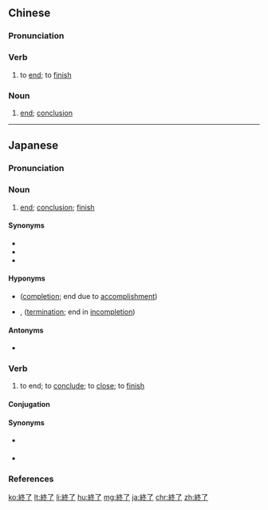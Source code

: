 {{also|终了}}
==Chinese==
{{zh-forms|s=终了}}

===Pronunciation===
{{zh-pron
|m=zhōngliǎo
|cat=v,n
}}

===Verb===
{{zh-verb}}

# to [[end]]; to [[finish]]

===Noun===
{{zh-noun}}

# [[end]]; [[conclusion]]

----

==Japanese==
{{ja-kanjitab|しゅう|りょう|yomi=o}}

===Pronunciation===
{{ja-pron|しゅうりょう|acc=h|acc_ref=NHK,DJR|y=ko}}

===Noun===
{{ja-noun|しゅうりょう|hhira=しゆうれう}}

# [[end]]; [[conclusion]]; [[finish]]

====Synonyms====
* {{ja-r|終わり|おわり}}
* {{ja-r|終い|しまい}}
* {{ja-r|終結|しゅうけつ}}

====Hyponyms====
* {{l|ja|完了}} ([[completion]]; end due to [[accomplishment]])
* {{l|ja|中止}}, {{l|ja|打ち切り}} ([[termination]]; end in [[incompletion]])

====Antonyms====
* {{ja-r|開始|かいし}}

===Verb===
{{ja-verb-suru|しゅうりょう|hhira=しゆうれう}}

# to end; to [[conclude]]; to [[close]]; to [[finish]]

====Conjugation====
{{ja-suru|しゅうりょう}}

====Synonyms====
* {{sense|transitive}} {{ja-r|終える|おえる}}
* {{sense|intransitive}} {{ja-r|終わる|おわる}}

===References===
<references/>

[[ko:終了]]
[[lt:終了]]
[[li:終了]]
[[hu:終了]]
[[mg:終了]]
[[ja:終了]]
[[chr:終了]]
[[zh:終了]]